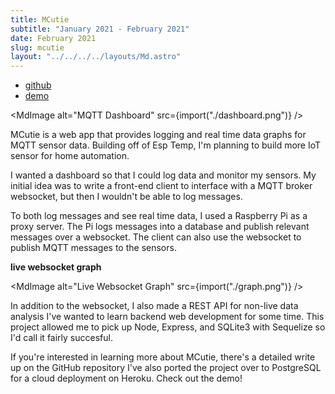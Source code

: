 ```yaml
---
title: MCutie
subtitle: "January 2021 - February 2021"
date: February 2021
slug: mcutie
layout: "../../../../layouts/Md.astro"
---
```



- [github](https://github.com/ec965/MCutie/)
- [demo](https://m-cutie.herokuapp.com/)

<MdImage alt="MQTT Dashboard" src={import("./dashboard.png")} />

MCutie is a web app that provides logging and real time data graphs for MQTT
sensor data. Building off of Esp Temp, I'm planning to build more IoT sensor for
home automation.

I wanted a dashboard so that I could log data and monitor my sensors. My initial
idea was to write a front-end client to interface with a MQTT broker websocket,
but then I wouldn't be able to log messages.

To both log messages and see real time data, I used a Raspberry Pi as a proxy
server. The Pi logs messages into a database and publish relevant messages over
a websocket. The client can also use the websocket to publish MQTT messages to
the sensors.

**live websocket graph**

<MdImage alt="Live Websocket Graph" src={import("./graph.png")} />

In addition to the websocket, I also made a REST API for non-live data analysis
I've wanted to learn backend web development for some time. This project allowed
me to pick up Node, Express, and SQLite3 with Sequelize so I'd call it fairly
succesful.

If you're interested in learning more about MCutie, there's a detailed write up
on the GitHub repository I've also ported the project over to PostgreSQL for a
cloud deployment on Heroku. Check out the demo!
